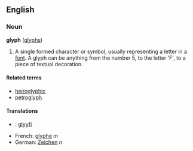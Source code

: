 ==English==
===Noun===
'''glyph''' ([[glyphs]])

# A single formed character or symbol, usually representing a letter in a [[font]]. A glyph can be anything from the number 5, to the letter 'F', to a piece of textual decoration.

====Related terms====
*[[heiroglyphic]]
*[[petroglyph]]

====Translations====
*{{fi}}: [[glyyfi]]
*French: [[glyphe]] ''m''
*German: [[Zeichen]] ''n''